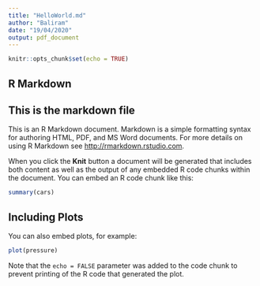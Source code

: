 ---
title: "HelloWorld.md"
author: "Baliram"
date: "19/04/2020"
output: pdf_document
---

```{r setup, include=FALSE}
knitr::opts_chunk$set(echo = TRUE)
```

## R Markdown
## This is the markdown file

This is an R Markdown document. Markdown is a simple formatting syntax for authoring HTML, PDF, and MS Word documents. For more details on using R Markdown see <http://rmarkdown.rstudio.com>.

When you click the **Knit** button a document will be generated that includes both content as well as the output of any embedded R code chunks within the document. You can embed an R code chunk like this:

```{r cars}
summary(cars)
```

## Including Plots

You can also embed plots, for example:

```{r pressure, echo=FALSE}
plot(pressure)
```

Note that the `echo = FALSE` parameter was added to the code chunk to prevent printing of the R code that generated the plot.
